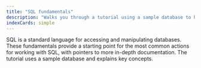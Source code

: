 ```yaml
---
title: "SQL fundamentals"
description: "Walks you through a tutorial using a sample database to help explain database concepts"
indexCards: simple
---
```


SQL is a standard language for accessing and manipulating databases. These fundamentals provide a starting point for the most common actions for working with SQL, with pointers to more in-depth documentation. The tutorial uses a sample database and explains key concepts.
